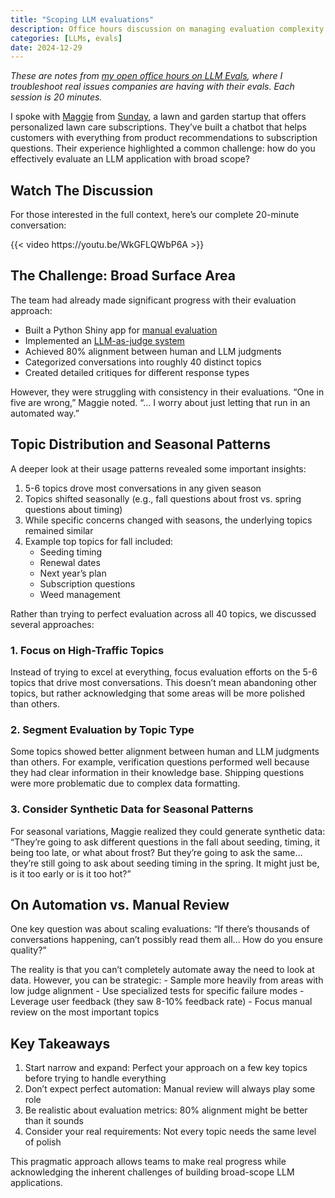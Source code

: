 ```yaml
---
title: "Scoping LLM evaluations"
description: Office hours discussion on managing evaluation complexity through proper scoping
categories: [LLMs, evals]
date: 2024-12-29
---
```


:::{.callout-note}
_These are notes from [my open office hours on LLM Evals](https://x.com/HamelHusain/status/1862567292955156734), where I troubleshoot real issues companies are having with their evals. Each session is 20 minutes._
:::

I spoke with [Maggie](https://www.linkedin.com/in/maggie-reiter-2b51bb1b4/) from [Sunday](https://www.getsunday.com/), a lawn and garden startup that offers personalized lawn care subscriptions. They've built a chatbot that helps customers with everything from product recommendations to subscription questions. Their experience highlighted a common challenge: how do you effectively evaluate an LLM application with broad scope?

## Watch The Discussion

For those interested in the full context, here's our complete 20-minute conversation:

{{< video https://youtu.be/WkGFLQWbP6A >}}

## The Challenge: Broad Surface Area

The team had already made significant progress with their evaluation approach:

- Built a Python Shiny app for [manual evaluation](http://hamel.dev/notes/llm/finetuning/data_cleaning.html)
- Implemented an [LLM-as-judge system](http://hamel.dev/blog/posts/llm-judge/)
- Achieved 80% alignment between human and LLM judgments
- Categorized conversations into roughly 40 distinct topics
- Created detailed critiques for different response types

However, they were struggling with consistency in their evaluations. "One in five are wrong," Maggie noted. "... I worry about just letting that run in an automated way."

## Topic Distribution and Seasonal Patterns

A deeper look at their usage patterns revealed some important insights:

1. 5-6 topics drove most conversations in any given season
2. Topics shifted seasonally (e.g., fall questions about frost vs. spring questions about timing)
3. While specific concerns changed with seasons, the underlying topics remained similar
4. Example top topics for fall included:
   - Seeding timing
   - Renewal dates
   - Next year's plan
   - Subscription questions
   - Weed management

Rather than trying to perfect evaluation across all 40 topics, we discussed several approaches:

### 1. Focus on High-Traffic Topics
Instead of trying to excel at everything, focus evaluation efforts on the 5-6 topics that drive most conversations. This doesn't mean abandoning other topics, but rather acknowledging that some areas will be more polished than others.

### 2. Segment Evaluation by Topic Type
Some topics showed better alignment between human and LLM judgments than others. For example, verification questions performed well because they had clear information in their knowledge base. Shipping questions were more problematic due to complex data formatting.

### 3. Consider Synthetic Data for Seasonal Patterns
For seasonal variations, Maggie realized they could generate synthetic data: "They're going to ask different questions in the fall about seeding, timing, it being too late, or what about frost? But they're going to ask the same... they're still going to ask about seeding timing in the spring. It might just be, is it too early or is it too hot?"

## On Automation vs. Manual Review

One key question was about scaling evaluations: "If there's thousands of conversations happening, can't possibly read them all... How do you ensure quality?"

The reality is that you can't completely automate away the need to look at data. However, you can be strategic:
- Sample more heavily from areas with low judge alignment
- Use specialized tests for specific failure modes
- Leverage user feedback (they saw 8-10% feedback rate)
- Focus manual review on the most important topics

## Key Takeaways

1. Start narrow and expand: Perfect your approach on a few key topics before trying to handle everything
2. Don't expect perfect automation: Manual review will always play some role
3. Be realistic about evaluation metrics: 80% alignment might be better than it sounds
4. Consider your real requirements: Not every topic needs the same level of polish

This pragmatic approach allows teams to make real progress while acknowledging the inherent challenges of building broad-scope LLM applications.